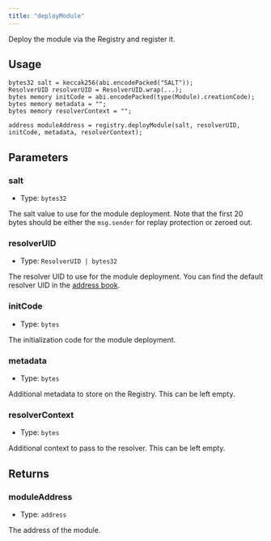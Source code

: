 ```yaml
---
title: "deployModule"
---
```


Deploy the module via the Registry and register it.

## Usage

```solidity
bytes32 salt = keccak256(abi.encodePacked("SALT"));
ResolverUID resolverUID = ResolverUID.wrap(...);
bytes memory initCode = abi.encodePacked(type(Module).creationCode);
bytes memory metadata = "";
bytes memory resolverContext = "";

address moduleAddress = registry.deployModule(salt, resolverUID, initCode, metadata, resolverContext);
```

## Parameters

### salt

- Type: `bytes32`

The salt value to use for the module deployment. Note that the first 20 bytes should be either the `msg.sender` for replay protection or zeroed out.

### resolverUID

- Type: `ResolverUID | bytes32`

The resolver UID to use for the module deployment. You can find the default resolver UID in the [address book](../../../home/resources/address-book).

### initCode

- Type: `bytes`

The initialization code for the module deployment.

### metadata

- Type: `bytes`

Additional metadata to store on the Registry. This can be left empty.

### resolverContext

- Type: `bytes`

Additional context to pass to the resolver. This can be left empty.

## Returns

### moduleAddress

- Type: `address`

The address of the module.
